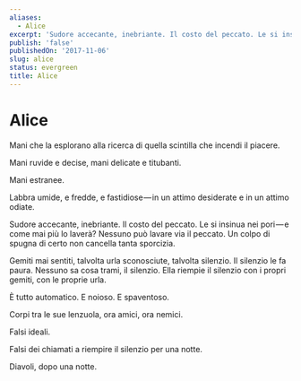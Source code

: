 ```yaml
---
aliases:
  - Alice
excerpt: 'Sudore accecante, inebriante. Il costo del peccato. Le si insinua nei pori.'
publish: 'false'
publishedOn: '2017-11-06'
slug: alice
status: evergreen
title: Alice
---
```

# Alice

Mani che la esplorano alla ricerca di quella scintilla che incendi il piacere.

Mani ruvide e decise, mani delicate e titubanti.

Mani estranee.

Labbra umide, e fredde, e fastidiose — in un attimo desiderate e in un attimo odiate.

Sudore accecante, inebriante. Il costo del peccato. Le si insinua nei pori — e come mai più lo laverà? Nessuno può lavare via il peccato. Un colpo di spugna di certo non cancella tanta sporcizia.

Gemiti mai sentiti, talvolta urla sconosciute, talvolta silenzio. Il silenzio le fa paura. Nessuno sa cosa trami, il silenzio. Ella riempie il silenzio con i propri gemiti, con le proprie urla.

È tutto automatico. E noioso. E spaventoso.

Corpi tra le sue lenzuola, ora amici, ora nemici.

Falsi ideali.

Falsi dei chiamati a riempire il silenzio per una notte.

Diavoli, dopo una notte.
